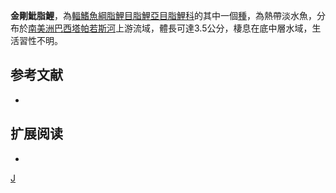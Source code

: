 {{Speciesbox 
| taxon = Hyphessobrycon scutulatus
| status = NE
| status_system = IUCN3.1
| authority =  [[Lucena|Lucena]], 2003
| synonyms = 
}}
'''金剛魮脂鯉'''，為[[輻鰭魚綱|輻鰭魚綱]][[脂鯉目|脂鯉目]][[脂鯉亞目|脂鯉亞目]][[脂鯉科|脂鯉科]]的其中一個[[種|種]]，為熱帶淡水魚，分布於[[南美洲|南美洲]][[巴西|巴西]][[塔帕若斯河|塔帕若斯河]]上游流域，體長可達3.5公分，棲息在底中層水域，生活習性不明。
==参考文献==
{{refbegin}}
*{{FishBase_species|genus=Hyphessobrycon|species=scutulatus|year=2013|month=12}}
{{refend}}

== 扩展阅读 ==
{{refbegin}}
*{{wikispecies-inline|Hyphessobrycon scutulatus|金剛魮脂鯉}}
{{refend}}
{{Taxonbar|from=Q5861162}}

[[Category:魮脂鯉屬|J]]


{{魚類小作品}}